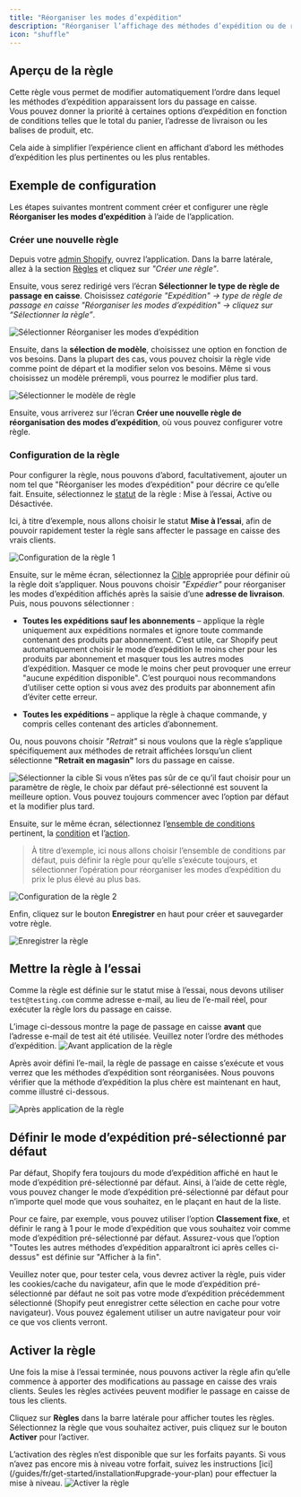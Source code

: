 ```yaml
---
title: "Réorganiser les modes d’expédition"
description: "Réorganiser l’affichage des méthodes d’expédition ou de retrait lors du passage en caisse selon des conditions données."
icon: "shuffle"
---
```


## Aperçu de la règle

Cette règle vous permet de modifier automatiquement l’ordre dans lequel les méthodes d’expédition apparaissent lors du passage en caisse.  
Vous pouvez donner la priorité à certaines options d’expédition en fonction de conditions telles que le total du panier, l’adresse de livraison ou les balises de produit, etc.

Cela aide à simplifier l’expérience client en affichant d’abord les méthodes d’expédition les plus pertinentes ou les plus rentables.

## Exemple de configuration

Les étapes suivantes montrent comment créer et configurer une règle **Réorganiser les modes d’expédition** à l’aide de l’application.

### Créer une nouvelle règle

Depuis votre [admin Shopify](/guides/fr/get-started/installation#go-to-the-app), ouvrez l’application. Dans la barre latérale, allez à la section [Règles](/guides/fr/get-started/quickstart#create-a-sample-rule) et cliquez sur _"Créer une règle"_.

Ensuite, vous serez redirigé vers l’écran **Sélectionner le type de règle de passage en caisse**. Choisissez _catégorie "Expédition" → type de règle de passage en caisse "Réorganiser les modes d’expédition" → cliquez sur “Sélectionner la règle”_.

<img
  src="/images/essentials/shipping/select-reorder-shipping-methods.webp"
  alt="Sélectionner Réorganiser les modes d’expédition"
/>

Ensuite, dans la **sélection de modèle**, choisissez une option en fonction de vos besoins. Dans la plupart des cas, vous pouvez choisir la règle vide comme point de départ et la modifier selon vos besoins. Même si vous choisissez un modèle prérempli, vous pourrez le modifier plus tard.

<img
  src="/images/shared/select-rule-template.webp"
  alt="Sélectionner le modèle de règle"
/>

Ensuite, vous arriverez sur l’écran **Créer une nouvelle règle de réorganisation des modes d’expédition**, où vous pouvez configurer votre règle.

### Configuration de la règle

Pour configurer la règle, nous pouvons d’abord, facultativement, ajouter un nom tel que "Réorganiser les modes d’expédition" pour décrire ce qu’elle fait. Ensuite, sélectionnez le [statut](/guides/fr/get-started/concepts#status) de la règle : Mise à l’essai, Active ou Désactivée.

Ici, à titre d’exemple, nous allons choisir le statut **Mise à l’essai**, afin de pouvoir rapidement tester la règle sans affecter le passage en caisse des vrais clients.

<img src="/images/shared/rule-configure-1.webp" alt="Configuration de la règle 1" />

Ensuite, sur le même écran, sélectionnez la [Cible](/guides/fr/get-started/concepts#target) appropriée pour définir où la règle doit s’appliquer. Nous pouvons choisir _"Expédier"_ pour réorganiser les modes d’expédition affichés après la saisie d’une **adresse de livraison**. Puis, nous pouvons sélectionner :

- **Toutes les expéditions sauf les abonnements** – applique la règle uniquement aux expéditions normales et ignore toute commande contenant des produits par abonnement. C’est utile, car Shopify peut automatiquement choisir le mode d’expédition le moins cher pour les produits par abonnement et masquer tous les autres modes d’expédition. Masquer ce mode le moins cher peut provoquer une erreur "aucune expédition disponible". C’est pourquoi nous recommandons d’utiliser cette option si vous avez des produits par abonnement afin d’éviter cette erreur.

- **Toutes les expéditions** – applique la règle à chaque commande, y compris celles contenant des articles d’abonnement.

Ou, nous pouvons choisir _"Retrait"_ si nous voulons que la règle s’applique spécifiquement aux méthodes de retrait affichées lorsqu’un client sélectionne **"Retrait en magasin"** lors du passage en caisse.

<img src="/images/essentials/shipping/select-target.webp" alt="Sélectionner la cible" />

<Info>
  Si vous n’êtes pas sûr de ce qu’il faut choisir pour un paramètre de règle, le
  choix par défaut pré-sélectionné est souvent la meilleure option. Vous pouvez
  toujours commencer avec l’option par défaut et la modifier plus tard.
</Info>

Ensuite, sur le même écran, sélectionnez l’[ensemble de conditions](/guides/fr/get-started/concepts#condition-set) pertinent, la [condition](/guides/fr/get-started/concepts#conditions-when) et l’[action](/guides/fr/get-started/concepts#action-what).

> À titre d’exemple, ici nous allons choisir l’ensemble de conditions par défaut, puis définir la règle pour qu’elle s’exécute toujours, et sélectionner l’opération pour réorganiser les modes d’expédition du prix le plus élevé au plus bas.

<img src="/images/shared/rule-configure-2.webp" alt="Configuration de la règle 2" />

Enfin, cliquez sur le bouton <b>Enregistrer</b> en haut pour créer et sauvegarder votre règle.

<img src="/images/shared/save-rule.webp" alt="Enregistrer la règle" />

## Mettre la règle à l’essai

Comme la règle est définie sur le statut mise à l’essai, nous devons utiliser `test@testing.com` comme adresse e-mail, au lieu de l’e-mail réel, pour exécuter la règle lors du passage en caisse.

<Warning>
  L’image ci-dessous montre la page de passage en caisse <b>avant</b> que
  l’adresse e-mail de test ait été utilisée. Veuillez noter l’ordre des méthodes
  d’expédition.
</Warning>

<img src="/images/shared/before-rule-apply.webp" alt="Avant application de la règle" />

Après avoir défini l’e-mail, la règle de passage en caisse s’exécute et vous verrez que les méthodes d’expédition sont réorganisées. Nous pouvons vérifier que la méthode d’expédition la plus chère est maintenant en haut, comme illustré ci-dessous.

<img src="/images/shared/after-rule-apply.webp" alt="Après application de la règle" />

## Définir le mode d’expédition pré-sélectionné par défaut

Par défaut, Shopify fera toujours du mode d’expédition affiché en haut le mode d’expédition pré-sélectionné par défaut. Ainsi, à l’aide de cette règle, vous pouvez changer le mode d’expédition pré-sélectionné par défaut pour n’importe quel mode que vous souhaitez, en le plaçant en haut de la liste.

Pour ce faire, par exemple, vous pouvez utiliser l’option **Classement fixe**, et définir le rang à 1 pour le mode d’expédition que vous souhaitez voir comme mode d’expédition pré-sélectionné par défaut. Assurez-vous que l’option "Toutes les autres méthodes d’expédition apparaîtront ici après celles ci-dessus" est définie sur "Afficher à la fin".

<Warning>
  Veuillez noter que, pour tester cela, vous devrez activer la règle, puis vider
  les cookies/cache du navigateur, afin que le mode d’expédition
  pré-sélectionné par défaut ne soit pas votre mode d’expédition précédemment
  sélectionné (Shopify peut enregistrer cette sélection en cache pour votre
  navigateur). Vous pouvez également utiliser un autre navigateur pour voir ce
  que vos clients verront.
</Warning>

## Activer la règle

Une fois la mise à l’essai terminée, nous pouvons activer la règle afin qu’elle commence à apporter des modifications au passage en caisse des vrais clients. Seules les règles activées peuvent modifier le passage en caisse de tous les clients.

Cliquez sur **Règles** dans la barre latérale pour afficher toutes les règles. Sélectionnez la règle que vous souhaitez activer, puis cliquez sur le bouton **Activer** pour l’activer.

<Warning>
  L’activation des règles n’est disponible que sur les forfaits payants. Si vous
  n’avez pas encore mis à niveau votre forfait, suivez les instructions
  [ici](/guides/fr/get-started/installation#upgrade-your-plan) pour effectuer la
  mise à niveau.
</Warning>
<img src="/images/shared/activate-the-rule.webp" alt="Activer la règle" />

